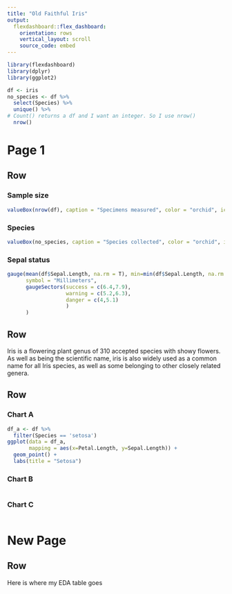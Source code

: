 ```yaml
---
title: "Old Faithful Iris"
output: 
  flexdashboard::flex_dashboard:
    orientation: rows
    vertical_layout: scroll
    source_code: embed
---
```


```r
library(flexdashboard)
library(dplyr)
library(ggplot2)
```

```r
df <- iris
no_species <- df %>%
  select(Species) %>%
  unique() %>%
# Count() returns a df and I want an integer. So I use nrow()
  nrow()
```

Page 1
====================================

Row {data-height=70}
-----------------------------------------------------------------------
### Sample size

```r
valueBox(nrow(df), caption = "Specimens measured", color = "orchid", icon = "ion-ios-flower")
```

### Species

```r
valueBox(no_species, caption = "Species collected", color = "orchid", icon = "fa-solid fa-heart")
```

### Sepal status

``` r
gauge(mean(df$Sepal.Length, na.rm = T), min=min(df$Sepal.Length, na.rm = T), max=max(df$Sepal.Length, na.rm = T), 
      symbol = "Millimeters", 
      gaugeSectors(success = c(6.4,7.9),
                   warning = c(5.2,6.3), 
                   danger = c(4,5.1)
                   )
      )
```

Row {data-height=100}
-----------------------------------------------------------------------
Iris is a flowering plant genus of 310 accepted species with showy flowers. As well as being the scientific name, iris is also widely used as a common name for all Iris species, as well as some belonging to other closely related genera.


Row {data-height=350, .tabset}
-----------------------------------------------------------------------

### Chart A

```r
df_a <- df %>%
  filter(Species == 'setosa')
ggplot(data = df_a,
       mapping = aes(x=Petal.Length, y=Sepal.Length)) +
  geom_point() +
  labs(title = "Setosa")
```

### Chart B

```r

```

### Chart C

```r

```

New Page
=====================================

Row {data-height=350}
-------------------------------------

Here is where my EDA table goes